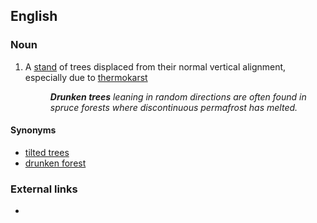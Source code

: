 ==English==

===Noun===
{{infl|en|noun|head=[[drunken]] [[tree]]s}} {{pluralonly}}

# {{forestry}} A [[stand#Noun|stand]] of trees displaced from their normal vertical alignment, especially due to [[thermokarst]]
#: '''''Drunken trees''' leaning in random directions are often found in spruce forests where discontinuous permafrost has melted.''

====Synonyms====
* [[tilted trees]]
* [[drunken forest]]

===External links===
* {{pedialite}}